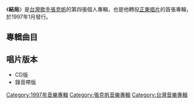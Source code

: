 {{Album infobox | <!-- See Wikipedia:WikiProject_Albums -->
|  Name        = 結局
|  Type        = [[專輯|專輯]]
|  Artist      = [[張克帆|張克帆]]
|  Cover       =
|  Background  = 
|  Released    = 1997年1月11日
|  Recorded    = 1996年
|  Genre       = [[國語流行音樂|國語流行音樂]]
|  Length      = 44分42秒
|  Label       = [[正東唱片|正東唱片]]
|  Number      = 
|  Producer    = 
|  Last album  = [[風的淚|風的淚]]<br />（1996年）
|  This album  = '''結局'''<br />（1997年）
|  Next album  = [[寂寞轟炸|寂寞轟炸]]<br />（1998年）
}}

《'''結局'''》是[[台灣|台灣]][[歌手|歌手]][[張克帆|張克帆]]的第四張個人專輯，也是他轉投[[正東唱片|正東唱片]]的首張專輯，於1997年1月發行。

==專輯曲目==
{{tracklist
| headline     = 
| total_length = 44:42
| title_width  = 16%

| music_credits = yes
| music_width = 12%
| lyrics_credits = yes
| lyrics_width = 9%
| arranger_credits = yes
| arranger_width = 9%
| producer_credits = yes
| producer_width = 9%
| longnote_column = yes

| title1         = 結局
| music1         = [[徐禹|徐禹]]
| lyrics1        = [[厲曼婷|厲曼婷]]
| arranger1      = [[屠穎|屠穎]]
| producer1      = [[李子恆|李子恆]]<br>[[蘇淑洳|蘇淑洳]]
| longnote1      = 第二主打歌
| length1        = 4:23

| title2         = 相愛
| note2          = [[胡蓓蔚|胡蓓蔚]]合唱
| music2         = [[許仲傑|許仲傑]]<br>[[陳慶良|陳慶良]]
| lyrics2        = [[鄧碧清|鄧碧清]]
| arranger2      = 屠穎
| producer2      = 陳慶良
| longnote2      = 第一主打歌<br>[[中視|中視]]劇場《[[罌粟花_(電視劇)|罌粟花]]》主題曲
| length2        = 4:06

| title3         = 脆弱
| music3         = 徐禹
| lyrics3        = [[鄔裕康|鄔裕康]]
| arranger3      = [[Terence_Teo|張瑞成]]
| producer3      = 陳慶良<br>蘇淑洳
| longnote3      = 
| length3        = 4:54

| title4         = 傷心的人唱的歌
| music4         = [[陳子鴻|陳子鴻]]
| lyrics4        = [[熊儒賢|熊儒賢]]
| arranger4      = [[鮑比達|鮑比達]]
| producer4      = 陳慶良<br>[[殷文琦|殷文琦]]
| longnote4      = 
| length4        = 4:45

| title5         = 無所不在
| music5         = [[李伯傑|李伯傑]]
| lyrics5        = [[廖瑩如|廖瑩如]]
| arranger5      = 李伯傑
| producer5      = 蘇淑洳
| longnote5      = 
| length5        = 4:12

| title6         = 我知道你會想著我哭 
| music6         = 殷文琦
| lyrics6        = 李子恆
| arranger6      = [[王豫民|王豫民]]
| producer6      = 陳慶良
| longnote6      = 
| length6        = 4:48

| title7         = 我會在這裡等你
| music7         = [[吳旭文|吳旭文]]
| lyrics7        = [[林美杏|林美杏]]
| arranger7      = 屠穎
| producer7      = 陳慶良
| longnote7      = 
| length7        = 3:58

| title8         = 若愛已不在 
| music8         = [[凌偉文|凌偉文]]
| lyrics8        = [[李姚|李姚]]
| arranger8      = 李伯傑
| producer8      = 蘇淑洳
| longnote8      = 
| length8        = 4:09

| title9         = 接吻魚
| music9         = [[鍾興民|鍾興民]]
| lyrics9        = [[張淳淳|張淳淳]]
| arranger9      = 鍾興民
| producer9      = 蘇淑洳
| longnote9      = 
| length9        = 4:39

| title10        = 如果明天還是傷 
| music10        = 陳慶良<br>李子恆
| lyrics10       = 李子恆
| arranger10     = [[江孝文|江孝文]]
| producer10     = 李子恆
| longnote10     = 第三主打歌<br>[[中視|中視]]劇場《[[罌粟花_(電視劇)|罌粟花]]》片尾曲
| length10       = 4:47
}}

== 唱片版本 ==
*CD版
*錄音帶版


[[Category:1997年音樂專輯|Category:1997年音樂專輯]]
[[Category:張克帆音樂專輯|Category:張克帆音樂專輯]]
[[Category:台灣音樂專輯|Category:台灣音樂專輯]]